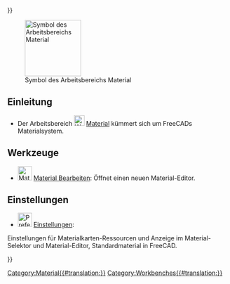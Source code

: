 <languages/>
{{UnfinishedDocu{{#translation:}}}}

{{Docnav/de
|[[Inspection_Workbench/de|Arbeitsbereich Inspektion]]
|[[Mesh_Workbench/de|Arbeitsbereich Mesh]]
|IconL=Workbench_Inspection.svg
|IconR=Workbench_Mesh.svg
}}

[[Image:Workbench_Material.svg|thumb|128px|Symbol des Arbeitsbereichs Material]]

<span id="Introduction"></span>
==Einleitung==

{{Version/de|1.0}}

* Der Arbeitsbereich [[Image:Workbench_Material.svg|24px]] [[Material_Workbench/de|Material]] kümmert sich um FreeCADs Materialsystem. {{Version/de|1.0}}

<span id="Tools"></span>
==Werkzeuge==

* [[Image:Material_Edit.svg|32px]] [[Material_Edit/de|Material Bearbeiten]]: Öffnet einen neuen Material-Editor. 

<span id="Preferences"></span>
==Einstellungen==

* [[File:Preferences-material.svg|32px]] [[Material_Preferences/de|Einstellungen]]:
Einstellungen für Materialkarten-Ressourcen und Anzeige im Material-Selektor und Material-Editor, Standardmaterial in FreeCAD.


{{Docnav/de
|[[Inspection_Workbench/de|Inspection]]
|[[Mesh_Workbench/de|Mesh]]
|IconL=Workbench_Inspection.svg
|IconR=Workbench_Mesh.svg
}}

[[Category:Material{{#translation:}}]]
{{Userdocnavi{{#translation:}}}}
[[Category:Workbenches{{#translation:}}]]